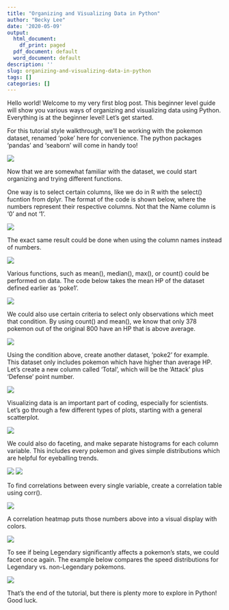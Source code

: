 ```yaml
---
title: "Organizing and Visualizing Data in Python"
author: "Becky Lee"
date: '2020-05-09'
output:
  html_document:
    df_print: paged
  pdf_document: default
  word_document: default
description: ''
slug: organizing-and-visualizing-data-in-python
tags: []
categories: []
---
```

Hello world! Welcome to my very first blog post. This beginner level guide will show you various ways of organizing and visualizing data using Python. Everything is at the beginner level! Let's get started.

For this tutorial style walkthrough, we'll be working with the pokemon dataset, renamed 'poke' here for convenience. The python packages 'pandas' and 'seaborn' will come in handy too!

![](/blog/2020-05-09-organizing-and-visualizing-data-in-python_files/1.JPG)

Now that we are somewhat familiar with the dataset, we could start organizing and trying different functions.

One way is to select certain columns, like we do in R with the select() fucntion from dplyr. The format of the code is shown below, where the numbers represent their respective columns. Not that the Name column is '0' and not '1'.

![](/blog/pythontutorial_files/2a.JPG)

The exact same result could be done when using the column names instead of numbers.

![](/blog/pythontutorial_files/2b.JPG)

Various functions, such as mean(), median(), max(), or count() could be performed on data. The code below takes the mean HP of the dataset defined earlier as 'poke1'.

![](/blog/pythontutorial_files/3a.JPG)

We could also use certain criteria to select only observations which meet that condition. By using count() and mean(), we know that only 378 pokemon out of the original 800 have an HP that is above average.

![](/blog/pythontutorial_files/3b.JPG)

Using the condition above, create another dataset, 'poke2' for example. This dataset only includes pokemon which have higher than average HP. Let's create a new column called 'Total', which will be the 'Attack' plus 'Defense' point number.

![](/blog/pythontutorial_files/4.JPG)

Visualizing data is an important part of coding, especially for scientists. Let's go through a few different types of plots, starting with a general scatterplot.

![](/blog/pythontutorial_files/5.JPG)

We could also do faceting, and make separate histograms for each column variable. This includes every pokemon and gives simple distributions which are helpful for eyeballing trends.

![](/blog/pythontutorial_files/6a.JPG)
![](/blog/pythontutorial_files/6b.JPG)

To find correlations between every single variable, create a correlation table using corr().

![](/blog/pythontutorial_files/7a.JPG)

A correlation heatmap puts those numbers above into a visual display with colors.

![](/blog/pythontutorial_files/7b.JPG)

To see if being Legendary significantly affects a pokemon's stats, we could facet once again. The example below compares the speed distributions for Legendary vs. non-Legendary pokemons.

![](/blog/pythontutorial_files/8.JPG)

That's the end of the tutorial, but there is plenty more to explore in Python! Good luck.




